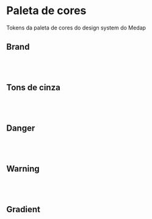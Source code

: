 
<Meta title="Tokens/Colors" />

# Paleta de cores

Tokens da paleta de cores do design system do Medap

## Brand

<br/>
<ColorsGrid colors={brandColors} isGradient={false}/>
<br/>

## Tons de cinza

<br/>
<ColorsGrid colors={grayColors} isGradient={false}/>
<br/>

## Danger

<br/>
<ColorsGrid colors={dangerColors} isGradient={false}/>
<br/>

## Warning

<br/>
<ColorsGrid colors={warningColors} isGradient={false}/>
<br/>

## Gradient

<br/>
<ColorsGrid colors={gradientColors} isGradient={true}/>